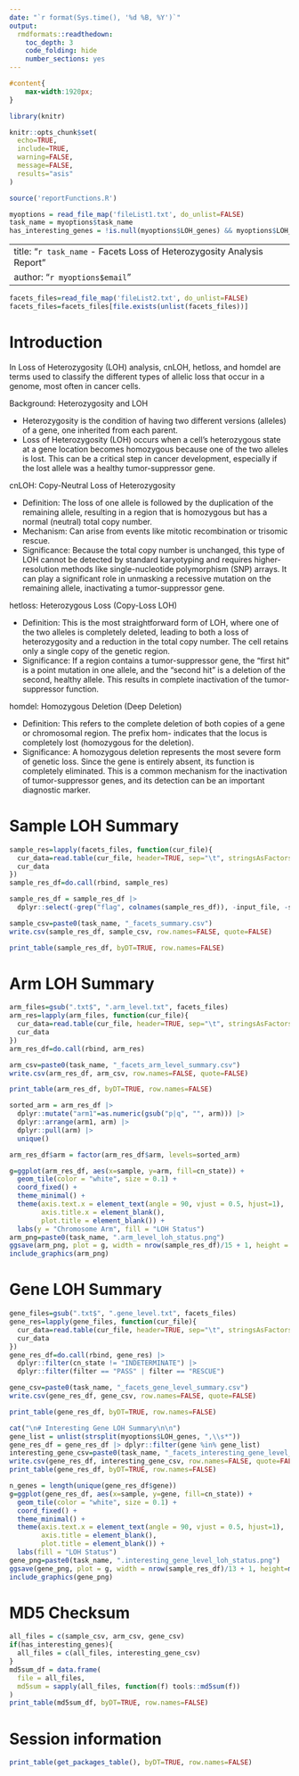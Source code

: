 ```yaml
---
date: "`r format(Sys.time(), '%d %B, %Y')`"
output: 
  rmdformats::readthedown:
    toc_depth: 3
    code_folding: hide
    number_sections: yes
---
```


```css
#content{
    max-width:1920px;
}
```

```r
library(knitr)

knitr::opts_chunk$set(
  echo=TRUE, 
  include=TRUE, 
  warning=FALSE, 
  message=FALSE, 
  results="asis"
)

source('reportFunctions.R')
```

```r
myoptions = read_file_map('fileList1.txt', do_unlist=FALSE)
task_name = myoptions$task_name
has_interesting_genes = !is.null(myoptions$LOH_genes) && myoptions$LOH_genes != ""
```

---
title: "`r task_name` - Facets Loss of Heterozygosity Analysis Report"
author: "`r myoptions$email`"
---

```r
facets_files=read_file_map('fileList2.txt', do_unlist=FALSE)
facets_files=facets_files[file.exists(unlist(facets_files))]
```

# Introduction

In Loss of Heterozygosity (LOH) analysis, cnLOH, hetloss, and homdel are terms used to classify the different types of allelic loss that occur in a genome, most often in cancer cells. 

Background: Heterozygosity and LOH

- Heterozygosity is the condition of having two different versions (alleles) of a gene, one inherited from each parent.
- Loss of Heterozygosity (LOH) occurs when a cell's heterozygous state at a gene location becomes homozygous because one of the two alleles is lost. This can be a critical step in cancer development, especially if the lost allele was a healthy tumor-suppressor gene. 

cnLOH: Copy-Neutral Loss of Heterozygosity

- Definition: The loss of one allele is followed by the duplication of the remaining allele, resulting in a region that is homozygous but has a normal (neutral) total copy number.
- Mechanism: Can arise from events like mitotic recombination or trisomic rescue.
- Significance: Because the total copy number is unchanged, this type of LOH cannot be detected by standard karyotyping and requires higher-resolution methods like single-nucleotide polymorphism (SNP) arrays. It can play a significant role in unmasking a recessive mutation on the remaining allele, inactivating a tumor-suppressor gene. 

hetloss: Heterozygous Loss (Copy-Loss LOH)

- Definition: This is the most straightforward form of LOH, where one of the two alleles is completely deleted, leading to both a loss of heterozygosity and a reduction in the total copy number. The cell retains only a single copy of the genetic region.
- Significance: If a region contains a tumor-suppressor gene, the "first hit" is a point mutation in one allele, and the "second hit" is a deletion of the second, healthy allele. This results in complete inactivation of the tumor-suppressor function. 

homdel: Homozygous Deletion (Deep Deletion)

- Definition: This refers to the complete deletion of both copies of a gene or chromosomal region. The prefix hom- indicates that the locus is completely lost (homozygous for the deletion).
- Significance: A homozygous deletion represents the most severe form of genetic loss. Since the gene is entirely absent, its function is completely eliminated. This is a common mechanism for the inactivation of tumor-suppressor genes, and its detection can be an important diagnostic marker. 

# Sample LOH Summary

```r
sample_res=lapply(facets_files, function(cur_file){
  cur_data=read.table(cur_file, header=TRUE, sep="\t", stringsAsFactors=FALSE, check.names=FALSE)
  cur_data
})
sample_res_df=do.call(rbind, sample_res)

sample_res_df = sample_res_df |>
  dplyr::select(-grep("flag", colnames(sample_res_df)), -input_file, -seed, -genome_doubled)

sample_csv=paste0(task_name, "_facets_summary.csv")
write.csv(sample_res_df, sample_csv, row.names=FALSE, quote=FALSE)

print_table(sample_res_df, byDT=TRUE, row.names=FALSE)
```

# Arm LOH Summary

```r
arm_files=gsub(".txt$", ".arm_level.txt", facets_files)
arm_res=lapply(arm_files, function(cur_file){
  cur_data=read.table(cur_file, header=TRUE, sep="\t", stringsAsFactors=FALSE, check.names=FALSE)
  cur_data
})
arm_res_df=do.call(rbind, arm_res)

arm_csv=paste0(task_name, "_facets_arm_level_summary.csv")
write.csv(arm_res_df, arm_csv, row.names=FALSE, quote=FALSE)

print_table(arm_res_df, byDT=TRUE, row.names=FALSE)
```

```r
sorted_arm = arm_res_df |>
  dplyr::mutate("arm1"=as.numeric(gsub("p|q", "", arm))) |>
  dplyr::arrange(arm1, arm) |>
  dplyr::pull(arm) |>
  unique()

arm_res_df$arm = factor(arm_res_df$arm, levels=sorted_arm)

g=ggplot(arm_res_df, aes(x=sample, y=arm, fill=cn_state)) + 
  geom_tile(color = "white", size = 0.1) +
  coord_fixed() +
  theme_minimal() + 
  theme(axis.text.x = element_text(angle = 90, vjust = 0.5, hjust=1),
        axis.title.x = element_blank(),
        plot.title = element_blank()) +
  labs(y = "Chromosome Arm", fill = "LOH Status")
arm_png=paste0(task_name, ".arm_level_loh_status.png")
ggsave(arm_png, plot = g, width = nrow(sample_res_df)/15 + 1, height = 6, units = "in", dpi = 300, bg="white")
include_graphics(arm_png)
```

# Gene LOH Summary

```r
gene_files=gsub(".txt$", ".gene_level.txt", facets_files)
gene_res=lapply(gene_files, function(cur_file){
  cur_data=read.table(cur_file, header=TRUE, sep="\t", stringsAsFactors=FALSE, check.names=FALSE)
  cur_data
})
gene_res_df=do.call(rbind, gene_res) |> 
  dplyr::filter(cn_state != "INDETERMINATE") |>
  dplyr::filter(filter == "PASS" | filter == "RESCUE")

gene_csv=paste0(task_name, "_facets_gene_level_summary.csv")
write.csv(gene_res_df, gene_csv, row.names=FALSE, quote=FALSE)

print_table(gene_res_df, byDT=TRUE, row.names=FALSE)
```

```r
cat("\n# Interesting Gene LOH Summary\n\n")
gene_list = unlist(strsplit(myoptions$LOH_genes, ",\\s*"))
gene_res_df = gene_res_df |> dplyr::filter(gene %in% gene_list)
interesting_gene_csv=paste0(task_name, "_facets_interesting_gene_level_summary.csv")
write.csv(gene_res_df, interesting_gene_csv, row.names=FALSE, quote=FALSE)
print_table(gene_res_df, byDT=TRUE, row.names=FALSE)

n_genes = length(unique(gene_res_df$gene))
g=ggplot(gene_res_df, aes(x=sample, y=gene, fill=cn_state)) + 
  geom_tile(color = "white", size = 0.1) +
  coord_fixed() +
  theme_minimal() + 
  theme(axis.text.x = element_text(angle = 90, vjust = 0.5, hjust=1),
        axis.title = element_blank(),
        plot.title = element_blank()) +
  labs(fill = "LOH Status")
gene_png=paste0(task_name, ".interesting_gene_level_loh_status.png")
ggsave(gene_png, plot = g, width = nrow(sample_res_df)/13 + 1, height=max(2,n_genes/8), units = "in", dpi = 300, bg="white", limitsize = FALSE)
include_graphics(gene_png)
```

# MD5 Checksum

```r
all_files = c(sample_csv, arm_csv, gene_csv)
if(has_interesting_genes){
  all_files = c(all_files, interesting_gene_csv)
}
md5sum_df = data.frame(
  file = all_files,
  md5sum = sapply(all_files, function(f) tools::md5sum(f))
)
print_table(md5sum_df, byDT=TRUE, row.names=FALSE)
```

# Session information

```r
print_table(get_packages_table(), byDT=TRUE, row.names=FALSE)
```

